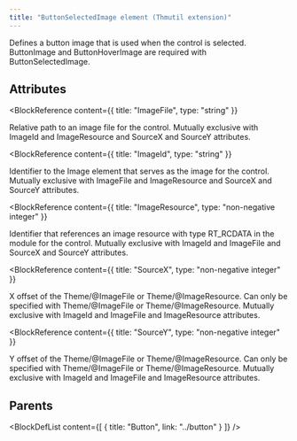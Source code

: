 ```yaml
---
title: "ButtonSelectedImage element (Thmutil extension)"
---
```



Defines a button image that is used when the control is selected.
 ButtonImage and ButtonHoverImage are required with ButtonSelectedImage.


## Attributes

<BlockWrapper>

  <BlockReference
    content={{
      title: "ImageFile",
      type: "string"
    }}
  >
  Relative path to an image file for the control.
   Mutually exclusive with ImageId and ImageResource and SourceX and SourceY attributes.
  </BlockReference>

  <BlockReference
    content={{
      title: "ImageId",
      type: "string"
    }}
  >
  Identifier to the Image element that serves as the image for the control.
   Mutually exclusive with ImageFile and ImageResource and SourceX and SourceY attributes.
  </BlockReference>

  <BlockReference
    content={{
      title: "ImageResource",
      type: "non-negative integer"
    }}
  >
  Identifier that references an image resource with type RT_RCDATA in the module for the control.
   Mutually exclusive with ImageId and ImageFile and SourceX and SourceY attributes.
  </BlockReference>

  <BlockReference
    content={{
      title: "SourceX",
      type: "non-negative integer"
    }}
  >
  X offset of the Theme/@ImageFile or Theme/@ImageResource.
   Can only be specified with Theme/@ImageFile or Theme/@ImageResource.
   Mutually exclusive with ImageId and ImageFile and ImageResource attributes.
  </BlockReference>

  <BlockReference
    content={{
      title: "SourceY",
      type: "non-negative integer"
    }}
  >
  Y offset of the Theme/@ImageFile or Theme/@ImageResource.
   Can only be specified with Theme/@ImageFile or Theme/@ImageResource.
   Mutually exclusive with ImageId and ImageFile and ImageResource attributes.
  </BlockReference>

</BlockWrapper>


## Parents

<BlockDefList content={[
    {
      title: "Button",
      link: "../button"
    }
  ]}
/>